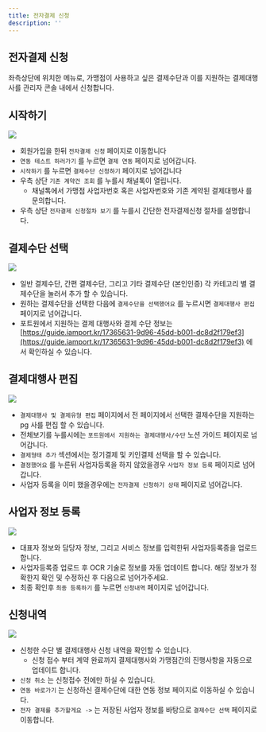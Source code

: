 ```yaml
---
title: 전자결제 신청
description: ''
---
```





## 전자결제 신청

좌측상단에 위치한 메뉴로, 가맹점이 사용하고 싶은 결제수단과 이를 지원하는 결제대행사를 관리자 콘솔 내에서 신청합니다.

## 시작하기

![](</gitbook-assets/ko/Untitled (3).png>)

* 회원가입을 한뒤 `전자결제 신청` 페이지로 이동합니다
* `연동 테스트 하러가기` 를 누르면 `결제 연동` 페이지로 넘어갑니다.
* `시작하기` 를 누르면 `결제수단 신청하기` 페이지로 넘어갑니다
* 우측 상단 `기존 계약건 조회` 를 누를시 채널톡이 열립니다.
  * 채널톡에서 가맹점 사업자번호 혹은 사업자번호와 기존 계약된 결제대행사 를 문의합니다.
* 우측 상단 `전자결제 신청절차 보기` 를 누를시 간단한 전자결제신청 절차를 설명합니다.

## 결제수단 선택

![](</gitbook-assets/ko/Untitled (4).png>)

* 일반 결제수단, 간편 결제수단, 그리고 기타 결제수단 (본인인증) 각 카테고리 별 결제수단을 눌러서 추가 할 수 있습니다.
* 원하는 결제수단을 선택한 다음에 `결제수단을 선택했어요` 를 누르시면 `결제대행사 편집` 페이지로 넘어갑니다.
* 포트원에서 지원하는 결제 대행사와 결제 수단 정보는 [https://guide.iamport.kr/17365631-9d96-45dd-b001-dc8d2f179ef3](https://guide.iamport.kr/17365631-9d96-45dd-b001-dc8d2f179ef3) 에서 확인하실 수 있습니다.

## 결제대행사 편집

![](</gitbook-assets/ko/Untitled (5).png>)

* `결제대행사 및 결제유형 편집` 페이지에서 전 페이지에서 선택한 결제수단을 지원하는 pg 사를 편집 할 수 있습니다.
* 전체보기를 누를시에는 `포트원에서 지원하는 결제대행사/수단` 노션 가이드 페이지로 넘어갑니다.
* `결제형태 추가` 섹션에서는 정기결제 및 키인결제 선택을 할 수 있습니다.
* `결정했어요` 를 누른뒤 사업자등록을 하지 않았을경우 `사업자 정보 등록` 페이지로 넘어갑니다.
* 사업자 등록을 이미 했을경우에는 `전자결제 신청하기 상태` 페이지로 넘어갑니다.

## 사업자 정보 등록

![](</gitbook-assets/ko/Untitled (6).png>)

* 대표자 정보와 담당자 정보, 그리고 서비스 정보를 입력한뒤 사업자등록증을 업로드 합니다.
* 사업자등록증 업로드 후 OCR 기술로 정보를 자동 업데이트 합니다. 해당 정보가 정확한지 확인 및 수정하신 후 다음으로 넘어가주세요.
* 최종 확인후 `최종 등록하기` 를 누르면 `신청내역` 페이지로 넘어갑니다.

## 신청내역

![](</gitbook-assets/ko/Untitled (7).png>)

* 신청한 수단 별 결제대행사 신청 내역을 확인할 수 있습니다.
  * 신청 접수 부터 계약 완료까지 결제대행사와 가맹점간의 진행사항을 자동으로 업데이트 합니다.
* `신청 취소` 는 신청접수 전에만 하실 수 있습니다.
* `연동 바로가기` 는 신청하신 결제수단에 대한 연동 정보 페이지로 이동하실 수 있습니다.
* `전자 결제를 추가할게요 ->` 는 저장된 사업자 정보를 바탕으로 `결제수단 선택` 페이지로 이동합니다.
